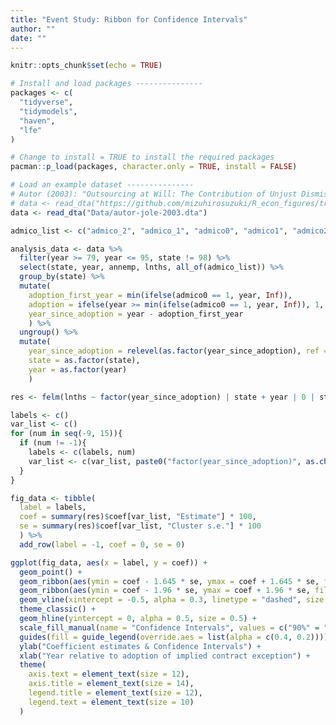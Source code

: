 ```yaml
---
title: "Event Study: Ribbon for Confidence Intervals"
author: ""
date: ""
---
```


```r
knitr::opts_chunk$set(echo = TRUE)
```

```r
# Install and load packages ---------------
packages <- c(
  "tidyverse",
  "tidymodels",
  "haven",
  "lfe"
)

# Change to install = TRUE to install the required packages
pacman::p_load(packages, character.only = TRUE, install = FALSE)

# Load an example dataset ---------------
# Autor (2003): "Outsourcing at Will: The Contribution of Unjust Dismissal Doctrine to the Growth of Employment Outsourcing"
# data <- read_dta("https://github.com/mizuhirosuzuki/R_econ_figures/tree/master/Library/Data/autor-jole-2003.dta")
data <- read_dta("Data/autor-jole-2003.dta")

admico_list <- c("admico_2", "admico_1", "admico0", "admico1", "admico2", "admico3", "mico4")

analysis_data <- data %>%
  filter(year >= 79, year <= 95, state != 98) %>%
  select(state, year, annemp, lnths, all_of(admico_list)) %>%
  group_by(state) %>%
  mutate(
    adoption_first_year = min(ifelse(admico0 == 1, year, Inf)),
    adoption = ifelse(year >= min(ifelse(admico0 == 1, year, Inf)), 1, 0),
    year_since_adoption = year - adoption_first_year
    ) %>%
  ungroup() %>%
  mutate(
    year_since_adoption = relevel(as.factor(year_since_adoption), ref = "-1"),
    state = as.factor(state),
    year = as.factor(year)
    )

res <- felm(lnths ~ factor(year_since_adoption) | state + year | 0 | state, data = analysis_data)

labels <- c()
var_list <- c()
for (num in seq(-9, 15)){
  if (num != -1){
    labels <- c(labels, num)
    var_list <- c(var_list, paste0("factor(year_since_adoption)", as.character(num)))
  }
}

fig_data <- tibble(
  label = labels,
  coef = summary(res)$coef[var_list, "Estimate"] * 100,
  se = summary(res)$coef[var_list, "Cluster s.e."] * 100
  ) %>%
  add_row(label = -1, coef = 0, se = 0)

ggplot(fig_data, aes(x = label, y = coef)) +
  geom_point() +
  geom_ribbon(aes(ymin = coef - 1.645 * se, ymax = coef + 1.645 * se, fill = "90%"), alpha = 0.4) +
  geom_ribbon(aes(ymin = coef - 1.96 * se, ymax = coef + 1.96 * se, fill = "95%"), alpha = 0.2) +
  geom_vline(xintercept = -0.5, alpha = 0.3, linetype = "dashed", size = 0.3) +
  theme_classic() +
  geom_hline(yintercept = 0, alpha = 0.5, size = 0.5) +
  scale_fill_manual(name = "Confidence Intervals", values = c("90%" = "grey12", "95%" = "grey12")) +
  guides(fill = guide_legend(override.aes = list(alpha = c(0.4, 0.2)))) +
  ylab("Coefficient estimates & Confidence Intervals") +
  xlab("Year relative to adoption of implied contract exception") +
  theme(
    axis.text = element_text(size = 12),
    axis.title = element_text(size = 14),
    legend.title = element_text(size = 12),
    legend.text = element_text(size = 10)
  )

```
